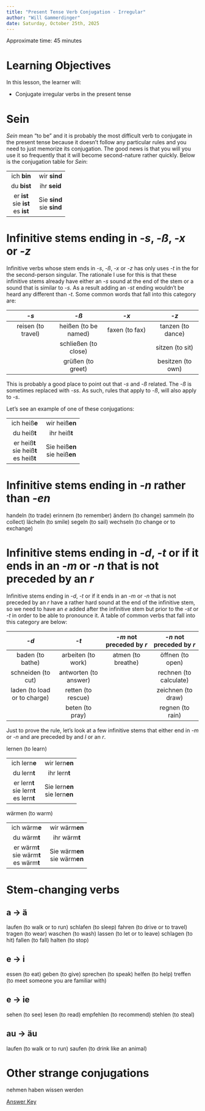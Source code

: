 ```yaml
---
title: "Present Tense Verb Conjugation - Irregular"
author: "Will Gammerdinger"
date: Saturday, October 25th, 2025
---
```


Approximate time: 45 minutes

# Learning Objectives

In this lesson, the learner will:

* Conjugate irregular verbs in the present tense

# Sein

*Sein* mean "to be" and it is probably the most difficult verb to conjugate in the present tense because it doesn't follow any particular rules and you need to just memorize its conjugation. The good news is that you will you use it so frequently that it will become second-nature rather quickly. Below is the conjugation table for *Sein*:

|||
|:---:|:---:|
| ich **bin** | wir **sind** |
| du **bist** | ihr **seid** |
| er **ist**<br>sie **ist**<br>es **ist** | Sie **sind**<br>sie **sind** |

# Infinitive stems ending in *-s*, *-ß*, *-x* or *-z*

Infinitive verbs whose stem ends in *-s*, *-ß*, *-x* or *-z* has only uses *-t* in the for the second-person singular. The rationale I use for this is that these infinitive stems already have either an *-s* sound at the end of the stem or a sound that is similar to *-s*. As a result adding an *-st* ending wouldn't be heard any different than *-t*. Some common words that fall into this category are:

| *-s* |*-ß* |*-x* |*-z* |
|:---:|:---:|:---:|:---:|
| reisen (to travel) | heißen (to be named) | faxen (to fax) | tanzen (to dance) |
||schließen (to close) || sitzen (to sit) |
|| grüßen (to greet) || besitzen (to own) |

This is probably a good place to point out that *-s* and *-ß* related. The *-ß* is sometimes replaced with *-ss*. As such, rules that apply to *-ß*, will also apply to *-s*.

Let's see an example of one of these conjugations:

|||
|:---:|:---:|
| ich heiß**e** | wir heiß**en** |
| du heiß**t** | ihr heiß**t** |
| er heiß**t**<br>sie heiß**t**<br>es heiß**t** | Sie heiß**en**<br>sie heiß**en** |

# Infinitive stems ending in *-n* rather than *-en*

handeln (to trade)
erinnern (to remember)
ändern (to change)
sammeln (to collect)
lächeln (to smile)
segeln (to sail)
wechseln (to change or to exchange)

# Infinitive stems ending in *-d*, *-t* or if it ends in an *-m* or *-n* that is not preceded by an *r*

Infinitive stems ending in *-d*, *-t* or if it ends in an *-m* or *-n* that is not preceded by an *r* have a rather hard sound at the end of the infinitive stem, so we need to have an *e* added after the infinitive stem but prior to the *-st* or *-t* in order to be able to pronounce it. A table of common verbs that fall into this category are below:

| *-d* |*-t* |*-m* not preceded by *r* |*-n* not preceded by *r* |
|:---:|:---:|:---:|:---:|
| baden (to bathe) | arbeiten (to work) | atmen (to breathe) | öffnen (to open) |
| schneiden (to cut) | antworten (to answer) || rechnen (to calculate) |
| laden (to load or to charge) | retten (to rescue) || zeichnen (to draw) |
|| beten (to pray) || regnen (to rain) |


:::{.callout-tip title="Infinitive stems ending in an *-m* or *-n* that is preceded by an *r* are regular verbs"}

Just to prove the rule, let's look at a few infinitive stems that either end in *-m* or *-n* and are preceded by and *l* or an *r*.

lernen (to learn)

|||
|:---:|:---:|
| ich lern**e** | wir lern**en** |
| du lern**t** | ihr lern**t** |
| er lern**t**<br>sie lern**t**<br>es lern**t** | Sie lern**en**<br>sie lern**en** |

wärmen (to warm)

|||
|:---:|:---:|
| ich wärm**e** | wir wärm**en** |
| du wärm**t** | ihr wärm**t** |
| er wärm**t**<br>sie wärm**t**<br>es wärm**t** | Sie wärm**en**<br>sie wärm**en** |

:::

# Stem-changing verbs

## a → ä
laufen (to walk or to run)
schlafen (to sleep)
fahren (to drive or to travel)
tragen (to wear)
waschen (to wash)
lassen (to let or to leave)
schlagen (to hit)
fallen (to fall)
halten (to stop)

## e → i

essen (to eat)
geben (to give)
sprechen (to speak)
helfen (to help)
treffen (to meet someone you are familiar with)

## e → ie

sehen (to see)
lesen (to read)
empfehlen (to recommend)
stehlen (to steal)

## au → äu

laufen (to walk or to run)
saufen (to drink like an animal)

# Other strange conjugations

nehmen
haben
wissen
werden


::: {.callout-tip title="**Exercise**"}


[Answer Key](03_Present_verb_conjugation_irregular-Answer_key.qmd)
:::



